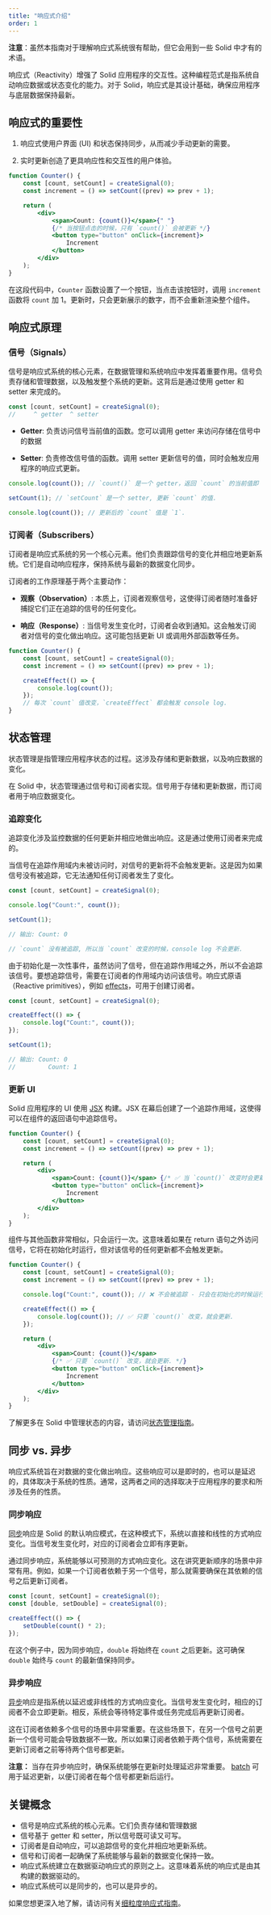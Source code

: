 ```yaml
---
title: "响应式介绍"
order: 1
---
```


**注意**：虽然本指南对于理解响应式系统很有帮助，但它会用到一些 Solid 中才有的术语。

响应式（Reactivity）增强了 Solid 应用程序的交互性。这种编程范式是指系统自动响应数据或状态变化的能力。对于 Solid，响应式是其设计基础，确保应用程序与底层数据保持最新。

## 响应式的重要性

1. 响应式使用户界面 (UI) 和状态保持同步，从而减少手动更新的需要。

2. 实时更新创造了更具响应性和交互性的用户体验。

```jsx
function Counter() {
	const [count, setCount] = createSignal(0);
	const increment = () => setCount((prev) => prev + 1);

	return (
		<div>
			<span>Count: {count()}</span>{" "}
			{/* 当按钮点击的时候，只有 `count()` 会被更新 */}
			<button type="button" onClick={increment}>
				Increment
			</button>
		</div>
	);
}
```

在这段代码中，`Counter` 函数设置了一个按钮，当点击该按钮时，调用 `increment` 函数将 `count` 加 1。更新时，只会更新展示的数字，而不会重新渲染整个组件。

<EraserLink
	href="https://app.eraser.io/workspace/maDvFw5OryuPJOwSLyK9?elements=cry9JT4nroFQ4rRxzOpvCg"
	preview="https://app.eraser.io/workspace/maDvFw5OryuPJOwSLyK9/preview?elements=cry9JT4nroFQ4rRxzOpvCg&type=embed"
/>

## 响应式原理

### 信号（Signals）

信号是响应式系统的核心元素，在数据管理和系统响应中发挥着重要作用。信号负责存储和管理数据，以及触发整个系统的更新。这背后是通过使用 getter 和 setter 来完成的。

```jsx
const [count, setCount] = createSignal(0);
//     ^ getter  ^ setter
```

<EraserLink
	href="https://app.eraser.io/workspace/maDvFw5OryuPJOwSLyK9?elements=lseAEjGlKLslaVsTlfej_g"
	preview="https://app.eraser.io/workspace/maDvFw5OryuPJOwSLyK9/preview?elements=lseAEjGlKLslaVsTlfej_g&type=embed"
/>

- **Getter**: 负责访问信号当前值的函数。您可以调用 getter 来访问存储在信号中的数据

- **Setter**: 负责修改信号值的函数。调用 setter 更新信号的值，同时会触发应用程序的响应式更新。

```js
console.log(count()); // `count()` 是一个 getter，返回 `count` 的当前值即 `0`.

setCount(1); // `setCount` 是一个 setter, 更新 `count` 的值.

console.log(count()); // 更新后的 `count` 值是 `1`.
```

### 订阅者（Subscribers）

订阅者是响应式系统的另一个核心元素。他们负责跟踪信号的变化并相应地更新系统。它们是自动响应程序，保持系统与最新的数据变化同步。

订阅者的工作原理基于两个主要动作：

- **观察（Observation）**: 本质上，订阅者观察信号，这使得订阅者随时准备好捕捉它们正在追踪的信号的任何变化。

- **响应（Response）**: 当信号发生变化时，订阅者会收到通知。这会触发订阅者对信号的变化做出响应。这可能包括更新 UI 或调用外部函数等任务。

```jsx
function Counter() {
	const [count, setCount] = createSignal(0);
	const increment = () => setCount((prev) => prev + 1);

	createEffect(() => {
		console.log(count());
	});
	// 每次 `count` 值改变，`createEffect` 都会触发 console log.
}
```

## 状态管理

状态管理是指管理应用程序状态的过程。这涉及存储和更新数据，以及响应数据的变化。

在 Solid 中，状态管理通过信号和订阅者实现。信号用于存储和更新数据，而订阅者用于响应数据变化。

### 追踪变化

追踪变化涉及监控数据的任何更新并相应地做出响应。这是通过使用订阅者来完成的。

当信号在追踪作用域内未被访问时，对信号的更新将不会触发更新。这是因为如果信号没有被追踪，它无法通知任何订阅者发生了变化。

```jsx
const [count, setCount] = createSignal(0);

console.log("Count:", count());

setCount(1);

// 输出: Count: 0

// `count` 没有被追踪, 所以当 `count` 改变的时候，console log 不会更新.
```

由于初始化是一次性事件，虽然访问了信号，但在追踪作用域之外，所以不会追踪该信号。要想追踪信号，需要在订阅者的作用域内访问该信号。响应式原语（Reactive primitives），例如 [effects](/concepts/effects)，可用于创建订阅者。

```jsx
const [count, setCount] = createSignal(0);

createEffect(() => {
	console.log("Count:", count());
});

setCount(1);

// 输出: Count: 0
//         Count: 1
```

### 更新 UI

Solid 应用程序的 UI 使用 [JSX](/concepts/understanding-jsx) 构建。JSX 在幕后创建了一个追踪作用域，这使得可以在组件的返回语句中追踪信号。

```jsx
function Counter() {
	const [count, setCount] = createSignal(0);
	const increment = () => setCount((prev) => prev + 1);

	return (
		<div>
			<span>Count: {count()}</span> {/* ✅ 当 `count()` 改变时会更新. */}
			<button type="button" onClick={increment}>
				Increment
			</button>
		</div>
	);
}
```

组件与其他函数非常相似，只会运行一次。这意味着如果在 return 语句之外访问信号，它将在初始化时运行，但对该信号的任何更新都不会触发更新。

```jsx
function Counter() {
	const [count, setCount] = createSignal(0);
	const increment = () => setCount((prev) => prev + 1);

	console.log("Count:", count()); // ❌ 不会被追踪 - 只会在初始化的时候运行一次.

	createEffect(() => {
		console.log(count()); // ✅ 只要 `count()` 改变，就会更新.
	});

	return (
		<div>
			<span>Count: {count()}</span>
			{/* ✅ 只要 `count()` 改变，就会更新. */}
			<button type="button" onClick={increment}>
				Increment
			</button>
		</div>
	);
}
```

了解更多在 Solid 中管理状态的内容，请访问[状态管理指南](/guides/state-management)。

## 同步 vs. 异步

响应式系统旨在对数据的变化做出响应。这些响应可以是即时的，也可以是延迟的，具体取决于系统的性质。通常，这两者之间的选择取决于应用程序的要求和所涉及任务的性质。

### 同步响应

[同步](https://developer.mozilla.org/en-US/docs/Glossary/Synchronous)响应是 Solid 的默认响应模式，在这种模式下，系统以直接和线性的方式响应变化。当信号发生变化时，对应的订阅者会立即有序更新。

通过同步响应，系统能够以可预测的方式响应变化。这在讲究更新顺序的场景中非常有用。例如，如果一个订阅者依赖于另一个信号，那么就需要确保在其依赖的信号之后更新订阅者。

```jsx
const [count, setCount] = createSignal(0);
const [double, setDouble] = createSignal(0);

createEffect(() => {
	setDouble(count() * 2);
});
```

在这个例子中，因为同步响应，`double` 将始终在 `count` 之后更新。这可确保 `double` 始终与 `count` 的最新值保持同步。

### 异步响应

[异步](https://developer.mozilla.org/en-US/docs/Glossary/Asynchronous)响应是指系统以延迟或非线性的方式响应变化。当信号发生变化时，相应的订阅者不会立即更新。相反，系统会等待特定事件或任务完成后再更新订阅者。

这在订阅者依赖多个信号的场景中非常重要。在这些场景下，在另一个信号之前更新一个信号可能会导致数据不一致。所以如果订阅者依赖于两个信号，系统需要在更新订阅者之前等待两个信号都更新。

**注意：** 当存在异步响应时，确保系统能够在更新时处理延迟非常重要。 [batch](https://docs.solidjs.com/reference/reactive-utilities/batch) 可用于延迟更新，以便订阅者在每个信号都更新后运行。

## 关键概念

- 信号是响应式系统的核心元素。它们负责存储和管理数据
- 信号基于 getter 和 setter，所以信号既可读又可写。
- 订阅者是自动响应，可以追踪信号的变化并相应地更新系统。
- 信号和订阅者一起确保了系统能够与最新的数据变化保持一致。
- 响应式系统建立在数据驱动响应式的原则之上。这意味着系统的响应式是由其构建的数据驱动的。
- 响应式系统可以是同步的，也可以是异步的。

如果您想更深入地了解，请访问有关[细粒度响应式指南](/advanced-concepts/fine-grained-reactivity)。
